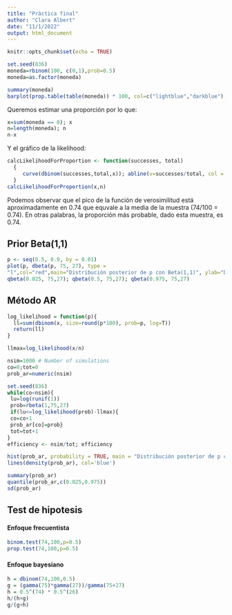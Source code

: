 ```yaml
---
title: "Pràctica final"
author: "Clara Albert"
date: "11/1/2022"
output: html_document
---
```


```r
knitr::opts_chunk$set(echo = TRUE)
```

```r
set.seed(836)
moneda=rbinom(100, c(0,1),prob=0.5)
moneda=as.factor(moneda)

summary(moneda)
barplot(prop.table(table(moneda)) * 100, col=c("lightblue","darkblue"), main="Frecuencia relativa (%)", ylim=c(0,100))
```

Queremos estimar una proporción por lo que:
```r
x=sum(moneda == 0); x
n=length(moneda); n
n-x
```

Y el gráfico de la likelihood:
```r
calcLikelihoodForProportion <- function(successes, total)
  {
     curve(dbinom(successes,total,x)); abline(v=successes/total, col = "blue") # plot the likelihood
  }
calcLikelihoodForProportion(x,n)
```
Podemos observar que el pico de la función de verosimilitud está aproximadamente en 0.74 que equvale a la media de la muestra (74/100 = 0.74). En otras palabras, la proporción más probable, dado esta muestra, es 0.74.

## Prior Beta(1,1)
```r
p <- seq(0.5, 0.9, by = 0.01)
plot(p, dbeta(p, 75, 27), type =
"l",col="red",main="Distribución posterior de p con Beta(1,1)", ylab="Densidad")
qbeta(0.025, 75,27); qbeta(0.5, 75,27); qbeta(0.975, 75,27)
```


## Método AR
```r
log_likelihood = function(p){
  ll=sum(dbinom(x, size=round(p*100), prob=p, log=T))
  return(ll)
}

llmax=log_likelihood(x/n)

nsim=1000 # Number of simulations
co=0;tot=0
prob_ar=numeric(nsim)

set.seed(836)
while(co<nsim){
 lu=log(runif(1))
 prob=rbeta(1,75,27)
 if(lu<=log_likelihood(prob)-llmax){
 co=co+1
 prob_ar[co]=prob}
 tot=tot+1
}
efficiency <- nsim/tot; efficiency
```

```r
hist(prob_ar, probability = TRUE, main = "Distribución posterior de p con AR", ylab="densidad", xlab="p", xlim=c(0.7,0.9))
lines(density(prob_ar), col='blue')
```

```r
summary(prob_ar)
quantile(prob_ar,c(0.025,0.975))
sd(prob_ar)
```

## Test de hipotesis

#### Enfoque frecuentista
```r
binom.test(74,100,p=0.5)
prop.test(74,100,p=0.5)
```

#### Enfoque bayesiano
```r
h = dbinom(74,100,0.5)
g = (gamma(75)*gamma(27))/gamma(75+27)
h = 0.5^(74) * 0.5^(26)
h/(h+g)
g/(g+h)
```





